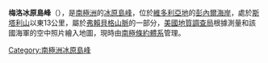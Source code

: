 {{coord|72|21|S|165|3|E|source:GNIS|display=title}}

'''梅洛冰原島峰'''（{{lang-en|Mello Nunatak}}），是[[南極洲|南極洲]]的[[冰原島峰|冰原島峰]]，位於[[維多利亞地|維多利亞地]]的[[彭內爾海岸|彭內爾海岸]]，處於[[斯塔利山|斯塔利山]]以東13公里，屬於[[弗賴貝格山脈|弗賴貝格山脈]]的一部分，[[美國地質調查局|美國地質調查局]]根據測量和該國海軍的空中照片繪入地圖，現時由[[南極條約體系|南極條約體系]]管理。

{{Antarctica-geo-stub}}
[[Category:南極洲冰原島峰|Category:南極洲冰原島峰]]